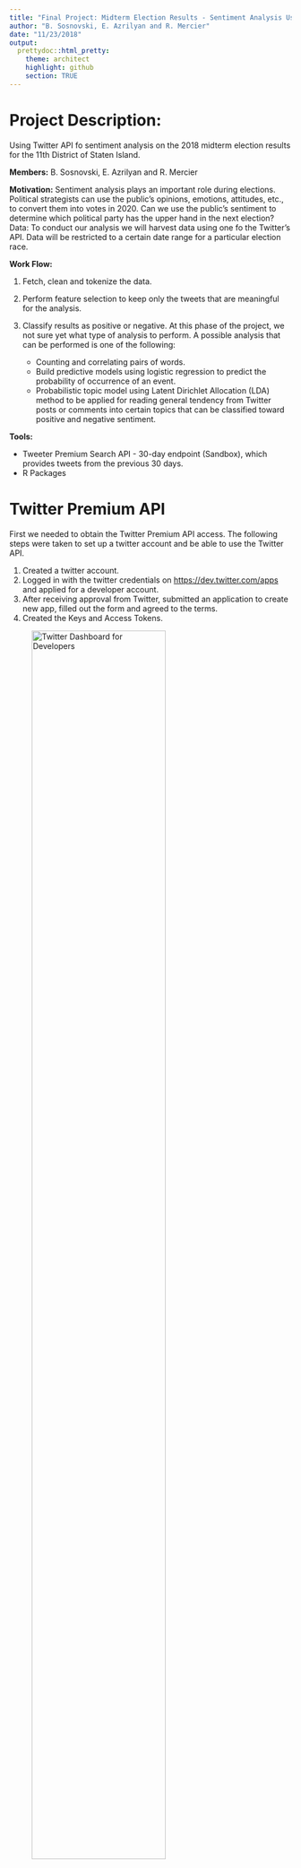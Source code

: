 ```yaml
---
title: "Final Project: Midterm Election Results - Sentiment Analysis Using Twitter's API"
author: "B. Sosnovski, E. Azrilyan and R. Mercier"
date: "11/23/2018"
output:
  prettydoc::html_pretty:
    theme: architect
    highlight: github
    section: TRUE
---
```


# Project Description: 

Using Twitter API fo sentiment analysis on the 2018 midterm election results for the 11th District of Staten Island.

**Members:** B. Sosnovski, E. Azrilyan and R. Mercier

**Motivation:** Sentiment analysis plays an important role during elections. Political strategists can use the public’s opinions, emotions, attitudes, etc., to convert them into votes in 2020.
Can we use the public’s sentiment to determine which political party has the upper hand in the next election?
Data: To conduct our analysis we will harvest data using one fo the Twitter's API. Data will be restricted to a certain date range for a particular election race. 

**Work Flow:** 

1. Fetch, clean and tokenize the data.
2. Perform feature selection to keep only the tweets that are meaningful for the analysis.
3. Classify results as positive or negative. At this phase of the project, we not sure yet what type of analysis to perform. A possible analysis that can be performed is one of the  following:

   + Counting and correlating pairs of words.
   + Build predictive models using logistic regression to predict the probability of occurrence of an event.
   + Probabilistic topic model using Latent Dirichlet Allocation (LDA) method to be applied for reading general tendency from Twitter posts or comments into certain topics that can be classified toward positive and negative sentiment.
   
**Tools:**

+ Tweeter Premium Search API - 30-day endpoint (Sandbox), which provides tweets from the previous 30 days.
+ R Packages

# Twitter Premium API

First we needed to obtain the Twitter Premium API access. The following steps were taken to set up a twitter account and be able to use the Twitter API.

1. Created a twitter account.
2. Logged in with the twitter credentials on <https://dev.twitter.com/apps> and applied for a developer account.
3. After receiving approval from Twitter, submitted an application to create new app, filled out the form and agreed to the terms.
4. Created the Keys and Access Tokens.

![Twitter Dashboard for Developers ](https://i.imgur.com/Sd2QMvj.png){ width=75% }

# Load Libraries
```r
library(twitteR)
library(httr)
library(base64enc)
library(jsonlite)
library(stringr)
suppressMessages(library(tidyverse))
library(tidytext)
library(knitr)
library(XML)
suppressMessages(library(RCurl))
library(methods)
suppressMessages(library(tm))
suppressMessages(library(wordcloud))
```

# API Credentials

Read key, key secret, access token and and access token secret from a text file to mantain the information confidential.

```r
api <- read.table("Twitter_API_Key.txt", header = TRUE, stringsAsFactors = FALSE)
names(api)
dim(api)
App_Name <- api$app_name
Consumer_Key <- api$key
Consumer_Secret <- api$secret_Key
Access_Token <- api$access_token
Access_Secret <- api$access_token_secret
```


# API Authentication

We faced a chanllenge in this part of the project because much of the documentation available on how to access the Twitter APIs using R is about access the Twitter's Basic Search API (not the Premium Search API, which was launched in Nov 2017). The basic Twitter API only give access to the previous 7 days of posted tweets. To conduct our project, we needed access to tweets posted earlier than prior 7 days.

The following two chunks of code were retrieved from <https://twittercommunity.com/t/how-to-use-premium-api-for-the-first-time-beginner/105346/10>

```r
# base64 encoding
kands <- paste(Consumer_Key, Consumer_Secret, sep=":")
base64kands <- base64encode(charToRaw(kands))
base64kandsb <- paste("Basic", base64kands, sep=" ")

# request bearer token
resToken <- POST(url = "https://api.twitter.com/oauth2/token",
                 add_headers("Authorization" = base64kandsb, "Content-Type" = "application/x-www-form-urlencoded;charset=UTF-8"),
                 body = "grant_type=client_credentials")

# get bearer token
bearer <- content(resToken)
bearerToken <- bearer[["access_token"]]
bearerTokenb <- paste("Bearer", bearerToken, sep=" ")
```

# Data Acquisition

Since the Twitter Premium API - Sandbox (free version) limits access to the tweets posted for the last 30 days only, it is important to save the results of the search in to csv files. This way, we can have access to the results afterwards, even when the data was not available anymore via the API.

When converting the data received from the API  to a data frame, it may include columns with lists as observations. In this case, the R function "write.csv" or "write_csv" return an error. The function below identifies which columns of the data frame contain lists.  The information removed in the process is not important for our project.   

```r
# Function to identify which columns are lists
list_col <- function(df){
        n <- length(df)
        vec <- vector('numeric')
        for (i in 1:n){
                cl <- df[,i]
                if(class(cl)=="list"){
                        vec <- c(vec,i)
                }
        }
        return(vec)
}

```

Requests for data will likely generate more data than can be returned in a single response (our limit is up to 100 tweets in a single response). When a response is paginated, the API response will respond with a "Next" token specified in the body of the response that indicates whether any further pages are available. These "Next" page tokens can then be used to make further requests.The following function automates the API requests with or without pagination. 

```r

# the query includes terms "#maxrose", "#dandonovan", "@RepDanDonovan", "@MaxRose4NY" 
# data range: from 2018/11/11 to 2018/11/19

sbody = "{\"query\": \"#maxrose OR #dandonovan OR @RepDanDonovan OR @MaxRose4NY\",\"maxResults\": 100, \"fromDate\":\"201811050000\", \"toDate\":\"201811190000"
ebody = "\"}"

request <- function(start_body,end_body){
         full_body <- str_c(start_body, end_body, sep = "")
         nxt <-""
         pageNo <- 1
         
         while(!is.null(nxt)){
                resTweets <- POST(url = "https://api.twitter.com/1.1/tweets/search/30day/dev.json",
                  add_headers("authorization" = bearerTokenb, "content-Type" = "application/json"),
                  body = full_body)
                
                #checking if the type of response is json
                if (http_type(resTweets) != "application/json") {
                        stop("API did not return json", call. = FALSE)}
                
                #checking if the resquest was successful
                if (http_error(resTweets)) {
                        stop(sprintf("Twitter API request failed! Status = %s. Check what went wrong.\n", 
                                     status_code(resTweets)),
                             call. = FALSE)}else{
                                     message("Retrieving page ",pageNo)}
                
                # Parse the data
                tweets_df <- fromJSON(content(resTweets, "text"),flatten = TRUE) %>% data.frame()
        
                # Saving data only from the texts of the tweets in separate files
                text_df <- tweets_df$results.text
                file1 <- str_c("text",pageNo,".csv")
                write.csv(text_df, file1, row.names=FALSE)
        
                # Remove the list-columns
                vec<-list_col(tweets_df)
                tweets_df <- tweets_df[,-vec]

                # Saving the whole data
                file2 <- str_c("tweet",pageNo,".csv")
                write.csv(tweets_df, file2, row.names=FALSE)
        
                # Read the "next"" token received in the response
                nxt <- tweets_df$next.[[1]]
        
                if(!is.null(nxt)){
                        # insert the next token in the body of the request
                        full_body <- str_c(start_body, "\", \"next\":\"", nxt, end_body, sep = "")
                        pageNo <- pageNo+1}
                
                # To avoid to exceed the API's limit per minute
                Sys.sleep(3)
        } #end of while loop
         
}#end of function

request(start_body = sbody,end_body = ebody)
```

![](https://i.imgur.com/9Bv2WKc.png){ width=85% }

The total number of files obtained from the Twitter API is 177.

For our project, we will use files numbers from 67 to 177. These corresponds to tweets from Nov 5 to some tweets from Nov 10.

# Tweets Preprocessing 

The CSV files containin the Twitter data were uploade to Github. 

The following function that creates a vector with all links to be accessed to retrieve data.

```r
start_url <- "https://raw.githubusercontent.com/bsosnovski/FinalProject/master/tweet"
end_url <- ".csv"

# the selected files to be used in this project
vec <- seq(67,177)

# function
pages <- function(vec){
        n <- length(vec)
        urls <- vector('character')
        for (i in 1:n){
                temp <- str_c(start_url,vec[i],end_url, collapse = "")
                urls <- c(urls, temp)
        }
        return(urls)
}

urls <-pages(vec)
head(urls)

```

The urls created will be used to open connections to the files, read them into data frames, select the columns of interest and bind the data frames.

```r
n <-length(urls)
Stream <-data.frame()

for (i in 1:n){
        csvfile <- url(urls[i])
        df <- read.csv(csvfile,header = TRUE, fileEncoding = "ASCII", stringsAsFactors = FALSE)
        df <- df %>% select(results.created_at,results.text,results.user.name,results.user.location)
        Stream <- rbind(Stream,df)
}

str(Stream)
```


For our analysis, we are interest in the tweets sent by people other than the candidates themselves. So we exclude the tweets whose user names in them are of the candidates.

```r
Stream <- Stream %>% filter(!results.user.name %in% c("Max Rose","Dan Donovan"))

# Change format of dates
Stream$results.created_at <- as.POSIXct(Stream$results.created_at, format = "%a %b %d %H:%M:%S +0000 %Y")
str(Stream)
```

# Tweets Cleaning
 
The next steps are to cleanse the texts in the tweets:
 
* Remove ASCII symbols and Twitter's user handles (@user)
* Remove punctuations, numbers, digits and special characters 
* Remove white spaces and stop words
* Remove hashtags, tags, urls, Twitter short words, etc.
* Convert the corpus to lower case


```r
# Filtering off the retweets from the data (keep only original posts)
Stream <- Stream %>% 
  filter(!str_detect(results.text, "^RT"))

Mycorpus <- Corpus(VectorSource(Stream$results.text))

#Various cleansing funtions:
#ASCII Symbols
remove_ASCIIs <- function(x) gsub("[^\x01-\x7F]", "", x)
Mycorpus <- suppressWarnings(tm_map(Mycorpus, content_transformer(remove_ASCIIs)))

#@'s 
remove_ATs <- function(x) gsub("@\\w+", "", x)
Mycorpus <- suppressWarnings(tm_map(Mycorpus, content_transformer(remove_ATs)))

#All Punctuations
remove_Puncts <- function(x) gsub("[[:punct:]]", "", x)
Mycorpus <- suppressWarnings(tm_map(Mycorpus, content_transformer(remove_Puncts)))

#All Digits
remove_Digits <- function(x) gsub("[[:digit:]]", "", x)
Mycorpus <- suppressWarnings(tm_map(Mycorpus, content_transformer(remove_Digits)))

#3-Step HTTP Process
remove_HTTPSs <- function(x) gsub("http\\w+", "", x)
Mycorpus <- suppressWarnings(tm_map(Mycorpus, content_transformer(remove_HTTPSs)))
remove_HTTPSs2 <- function(x) gsub("[ \t]{2,}", "", x)
Mycorpus <- suppressWarnings(tm_map(Mycorpus, content_transformer(remove_HTTPSs2)))
remove_HTTPSs3 <- function(x) gsub("^\\s+|\\s+$", "", x)
Mycorpus <- suppressWarnings(tm_map(Mycorpus, content_transformer(remove_HTTPSs3)))

#Whitespaces
remove_WhiteSpace <- function(x) gsub("[ \t]{2,}", "", x)
Mycorpus <- suppressWarnings(tm_map(Mycorpus, content_transformer(remove_WhiteSpace)))

#Lower Case
Mycorpus <- suppressWarnings(tm_map(Mycorpus, content_transformer(tolower)))

#im's 
remove_IMs <- function(x) gsub("im", "", x)
Mycorpus <- suppressWarnings(tm_map(Mycorpus, content_transformer(remove_IMs)))

#stopwards
Mycorpus <- suppressWarnings(tm_map(Mycorpus, removeWords,stopwords("English")))

#dtm <- DocumentTermMatrix(Mycorpus)

# View the corpus
inspect(Mycorpus[1:10])
```

We take a look at the word cloud with the terms in the corpus.

```r
#setting the same seed each time ensures consistent look across clouds
set.seed(7)
suppressWarnings(wordcloud(Mycorpus, random.order=F, scale=c(3, 0.5), min.freq = 5, col=rainbow(50)))

```


Because we need to tokenize the text for the analysis, we replace Twitter's texts in original data frame with the clean data from corpus.

```r
# Original data frame
head(Stream$results.text, n=10)

# Clean corpus
df <- data.frame(text = get("content", Mycorpus))
head(df, n=10)

Stream$results.text <- as.character(df$text)

# Remove the rows that contain empty strings in the text column after the cleanup
Stream <- Stream %>% filter(results.text !="")

# Add row numbers and move to the front of the data frame
Stream <- Stream %>% mutate(id = row_number()) %>% select(id, everything())

head(Stream, n=10)

# Tokenize the new clean text from the data frame
Streamnew <- Stream %>%  
  unnest_tokens(word, results.text)

```


Looking back at the word cloud, it seems that the stop words from the tm package didn't filtered off all undesired words from the tweets.  So we continue the cleaning further using the stop words from tidytext package.

```r
# Remove stop words and other words
data(stop_words)
Streamnew <- Streamnew %>% anti_join(stop_words)
```


# Sentiment Analysis

Here is the count of most frequest words, this is similar to what we are showing with a word cloud, so might not be needed.

```r
Streamnew %>%
  count(word, sort = TRUE) %>%
  top_n(20) %>%
  mutate(word = reorder(word, n)) %>%
  ggplot(aes(x = word, y = n)) +
  geom_col() +
  xlab(NULL) +
  coord_flip() +
  labs(x = "Count",
       y = "Unique words",
       title = "Count of unique words found in tweets")
```

We are going to use the “bing” sentiment data which classifies words as positive or negative. We are joining the words extracted from the tweets with this sentiment data. 

```r
# join sentiment classification to the tweet words
bing_word_counts <- Streamnew %>%
  inner_join(get_sentiments("bing")) %>%
  count(word, sentiment, sort = TRUE) %>%
  ungroup()
```

The code below creates a plot of positive and negative words. 

```r
bing_word_counts %>%
  group_by(sentiment) %>%
  top_n(10) %>%
  ungroup() %>%
  mutate(word = reorder(word, n)) %>%
  ggplot(aes(word, n, fill = sentiment)) +
  geom_col(show.legend = FALSE) +
  facet_wrap(~sentiment, scales = "free_y") +
  labs(title = "Sentiment Midterm Election Sentiment.",
       y = "Contribution to sentiment",
       x = NULL) +
  coord_flip()
```


Let's take a look at our results at different times as time passes.

The code below adds a column to clasify tweets as "Early, Med, or Late"

```r
Streamnew$Timing <- ifelse(Streamnew$results.created_at <= '2018-11-07', 'Early',
                  ifelse(Streamnew$results.created_at >= '2018-11-07' & Streamnew$results.created_at <= '2018-11-08', 'Med',
                         ifelse(Streamnew$results.created_at >= '2018-11-08', 'Late', 'other')
                  ))
```

The code below joins our data frame with sentiment data and plots positive and negative words in those 3 timing categories.

```r
# join sentiment classification to the tweet words
Elec_sentiment_2018 <- Streamnew %>%
  inner_join(get_sentiments("bing")) %>%
  count(word, sentiment, Timing, sort = TRUE) %>%
  group_by(sentiment) %>%
  ungroup() %>%
  mutate(word = reorder(word, n)) %>%
  group_by(Timing, sentiment) %>%
  top_n(n = 5, wt = n) %>%
  arrange(Timing, sentiment, n)


Elec_sentiment_2018 %>%
  ggplot(aes(word, n, fill = sentiment)) +
  geom_col(show.legend = FALSE) +
  facet_wrap(~Timing, scales = "free_y", ncol = 2) +
  labs(title = "Sentiment during the 2018 Midterm Election - NY 11th Cong. District.",
       y = "Number of Times Word Appeared in Tweets",
       x = NULL) +
  coord_flip()
```


# Reference

* Jeff Gentry. "twitteR - Twitter client for R." March 18, 2014. R package version 1.1.9. <https://www.rdocumentation.org/packages/twitteR/versions/1.1.9>

* hupseb. "How to use premium API for the first time (beginner)?" Post #10, May 13, 2018. Twitter Developers Forums. <https://twittercommunity.com/t/how-to-use-premium-api-for-the-first-time-beginner/105346/10>

* Julia Silge and David Robinson. "Text Mining with R. A Tidy Approach." Sep 23, 2018. <https://www.tidytextmining.com/index.html>

* Hadley Wickham. "Best practices for API packages." Aug 20, 2017. R package httr Vignette. <https://cran.r-project.org/web/packages/httr/vignettes/api-packages.html>


